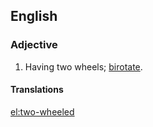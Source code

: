 ==English==

===Adjective===
{{en-adj|pos=[[two]]-[[wheeled]]|-}}

# Having two wheels; [[birotate]].

====Translations====
{{trans-see|birotate}}

[[el:two-wheeled]]